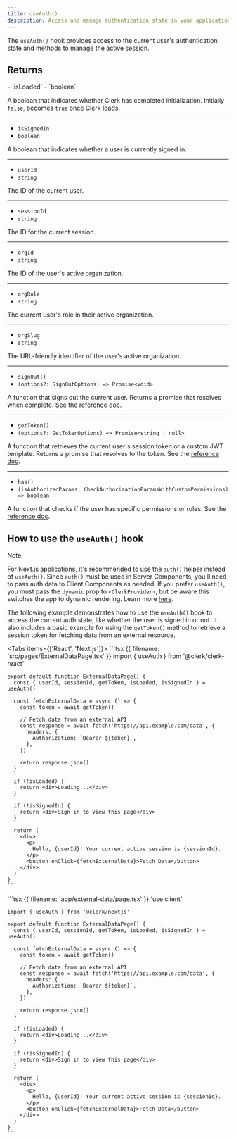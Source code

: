 ```yaml
---
title: useAuth()
description: Access and manage authentication state in your application with Clerk's useAuth() hook.
---
```


The `useAuth()` hook provides access to the current user's authentication state and methods to manage the active session.

## Returns

<Properties>
  - `isLoaded`
  - `boolean`

  A boolean that indicates whether Clerk has completed initialization. Initially `false`, becomes `true` once Clerk loads.

  ---

  - `isSignedIn`
  - `boolean`

  A boolean that indicates whether a user is currently signed in.

  ---

  - `userId`
  - `string`

  The ID of the current user.

  ---

  - `sessionId`
  - `string`

  The ID for the current session.

  ---

  - `orgId`
  - `string`

  The ID of the user's active organization.

  ---

  - `orgRole`
  - `string`

  The current user's role in their active organization.

  ---

  - `orgSlug`
  - `string`

  The URL-friendly identifier of the user's active organization.

  ---

  - `signOut()`
  - `(options?: SignOutOptions) => Promise<void>`

  A function that signs out the current user. Returns a promise that resolves when complete. See the [reference doc](/docs/references/javascript/clerk#sign-out).

  ---

  - `getToken()`
  - `(options?: GetTokenOptions) => Promise<string | null>`

  A function that retrieves the current user's session token or a custom JWT template. Returns a promise that resolves to the token. See the [reference doc](/docs/references/javascript/session#get-token).

  ---

  - `has()`
  - `(isAuthorizedParams: CheckAuthorizationParamsWithCustomPermissions) => boolean`

  A function that checks if the user has specific permissions or roles. See the [reference doc](/docs/references/backend/types/auth-object#has).
</Properties>

## How to use the `useAuth()` hook

> [!NOTE]
> For Next.js applications, it's recommended to use the [`auth()`](/docs/references/nextjs/auth) helper instead of `useAuth()`. Since `auth()` must be used in Server Components, you'll need to pass auth data to Client Components as needed. If you prefer `useAuth()`, you must pass the `dynamic` prop to `<ClerkProvider>`, but be aware this switches the app to dynamic rendering. Learn more [here](/docs/references/nextjs/rendering-modes).

The following example demonstrates how to use the `useAuth()` hook to access the current auth state, like whether the user is signed in or not. It also includes a basic example for using the `getToken()` method to retrieve a session token for fetching data from an external resource.

<Tabs items={['React', 'Next.js']}>
  <Tab>
    ```tsx {{ filename: 'src/pages/ExternalDataPage.tsx' }}
    import { useAuth } from '@clerk/clerk-react'

    export default function ExternalDataPage() {
      const { userId, sessionId, getToken, isLoaded, isSignedIn } = useAuth()

      const fetchExternalData = async () => {
        const token = await getToken()

        // Fetch data from an external API
        const response = await fetch('https://api.example.com/data', {
          headers: {
            Authorization: `Bearer ${token}`,
          },
        })

        return response.json()
      }

      if (!isLoaded) {
        return <div>Loading...</div>
      }

      if (!isSignedIn) {
        return <div>Sign in to view this page</div>
      }

      return (
        <div>
          <p>
            Hello, {userId}! Your current active session is {sessionId}.
          </p>
          <button onClick={fetchExternalData}>Fetch Data</button>
        </div>
      )
    }
    ```
  </Tab>

  <Tab>
    ```tsx {{ filename: 'app/external-data/page.tsx' }}
    'use client'

    import { useAuth } from '@clerk/nextjs'

    export default function ExternalDataPage() {
      const { userId, sessionId, getToken, isLoaded, isSignedIn } = useAuth()

      const fetchExternalData = async () => {
        const token = await getToken()

        // Fetch data from an external API
        const response = await fetch('https://api.example.com/data', {
          headers: {
            Authorization: `Bearer ${token}`,
          },
        })

        return response.json()
      }

      if (!isLoaded) {
        return <div>Loading...</div>
      }

      if (!isSignedIn) {
        return <div>Sign in to view this page</div>
      }

      return (
        <div>
          <p>
            Hello, {userId}! Your current active session is {sessionId}.
          </p>
          <button onClick={fetchExternalData}>Fetch Data</button>
        </div>
      )
    }
    ```
  </Tab>
</Tabs>
